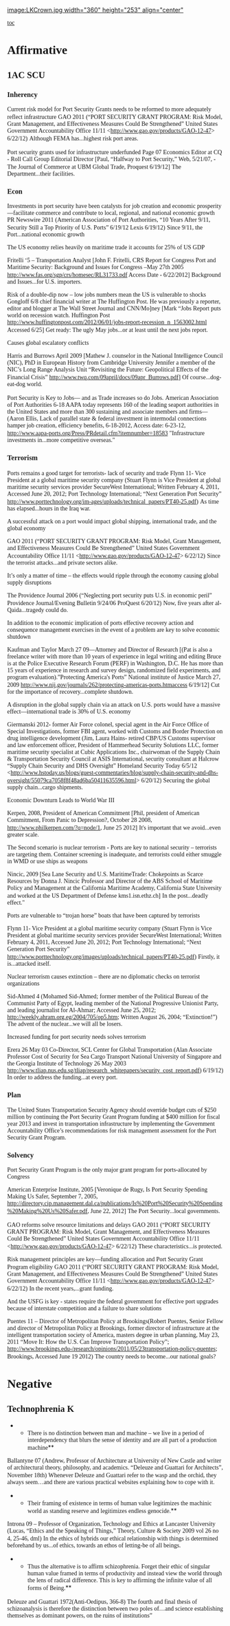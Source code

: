 [[image:LKCrown.jpg width="360" height="253" align="center"]]



<span style="font-family: 'Times New Roman',Times,serif;">[[toc]]
</span>


=<span style="font-family: 'Times New Roman',Times,serif;">Affirmative</span>= 
==<span style="font-family: 'Times New Roman',Times,serif;">1AC SCU</span>== 
===<span style="font-family: 'Times New Roman',Times,serif;">Inherency</span>=== 
<span style="font-family: 'Times New Roman',Times,serif;">Current risk model for Port Security Grants needs to be reformed to more adequately reflect infrastructure</span>
<span style="font-family: 'Times New Roman',Times,serif;">GAO 2011 (“PORT SECURITY GRANT PROGRAM: Risk Model, Grant Management, and Effectiveness Measures Could Be Strengthened” United States Government Accountability Office 11/11 <http://www.gao.gov/products/GAO-12-47> 6/22/12)</span>
<span style="font-family: 'Times New Roman',Times,serif;">Although FEMA has...highest risk port areas.</span>

<span style="font-family: 'Times New Roman',Times,serif;">Port security grants used for infrastructure underfunded</span>
<span style="font-family: 'Times New Roman',Times,serif;">Page 07 Economics Editor at CQ - Roll Call Group Editorial Director [Paul, “Halfway to Port Security,” Web, 5/21/07, - The Journal of Commerce at UBM Global Trade, Proquest 6/19/12]</span>
<span style="font-family: 'Times New Roman',Times,serif;">The Department...their facilities.</span>
===<span style="font-family: 'Times New Roman',Times,serif;">Econ</span>=== 
<span style="font-family: 'Times New Roman',Times,serif;">Investments in port security have been catalysts for job creation and economic prosperity—facilitate commerce and contribute to local, regional, and national economic growth</span>
<span style="font-family: 'Times New Roman',Times,serif;">PR Newswire 2011 (American Association of Port Authorities, “10 Years After 9/11, Security Still a Top Priority of U.S. Ports” 6/19/12 Lexis 6/19/12)</span>
<span style="font-family: 'Times New Roman',Times,serif;">Since 9/11, the Port...national economic growth</span>


<span style="font-family: 'Times New Roman',Times,serif;">The US economy relies heavily on maritime trade it accounts for 25% of US GDP</span>

<span style="font-family: 'Times New Roman',Times,serif;">Fritelli ‘5 – Transportation Analyst [John F. Fritelli, CRS Report for Congress Port and Maritime Security: Background and Issues for Congress –May 27th 2005 [[http://www.fas.org/sgp/crs/homesec/RL31733.pdf]] Access Date - 6/22/2012]</span>
<span style="font-family: 'Times New Roman',Times,serif;">Background and Issues...for U.S. importers.</span>

<span style="font-family: 'Times New Roman',Times,serif;">Risk of a double-dip now – low jobs numbers mean the US is vulnerable to shocks</span>
<span style="font-family: 'Times New Roman',Times,serif;">Gongloff 6/8 chief financial writer at The Huffington Post. He was previously a reporter, editor and blogger at The Wall Street Journal and CNN/Mo]ney [Mark “Jobs Report puts world on recession watch. Huffington Post [[http://www.huffingtonpost.com/2012/06/01/jobs-report-recession_n_1563002.html]] Accessed 6/25]</span>
<span style="font-family: 'Times New Roman',Times,serif;">Get ready: The ugly May jobs...or at least until the next jobs report.</span>


<span style="font-family: 'Times New Roman',Times,serif;">Causes global escalatory conflicts</span>

<span style="font-family: 'Times New Roman',Times,serif;">Harris and Burrows April 2009 [Mathew J. counselor in the National Intelligence Council (NIC), PhD in European History from Cambridge University Jennifer a member of the NIC’s Long Range Analysis Unit “Revisiting the Future: Geopolitical Effects of the Financial Crisis” http://www.twq.com/09april/docs/09apr_Burrows.pdf]</span>
<span style="font-family: 'Times New Roman',Times,serif;">Of course...dog-eat-dog world.</span>

<span style="font-family: 'Times New Roman',Times,serif;">Port Security is Key to Jobs— and as Trade increases so do Jobs.</span>
<span style="font-family: 'Times New Roman',Times,serif;">American Association of Port Authorities 6-18 AAPA today represents 160 of the leading seaport authorities in the United States and more than 300 sustaining and associate members and firms— (Aaron Ellis, Lack of parallel state & federal investment in intermodal connections hamper job creation, efficiency benefits, 6-18-2012, Access date: 6-23-12, [[http://www.aapa-ports.org/Press/PRdetail.cfm?itemnumber=18583]]</span>
<span style="font-family: 'Times New Roman',Times,serif;">"Infrastructure investments in...more competitive overseas."</span>
===<span style="font-family: 'Times New Roman',Times,serif;">Terrorism</span>=== 
<span style="font-family: 'Times New Roman',Times,serif;">Ports remains a good target for terrorists- lack of security and trade</span>
<span style="font-family: 'Times New Roman',Times,serif;">Flynn 11- Vice President at a global maritime security company (Stuart Flynn is Vice President at global maritime security services provider SecureWest International; Written February 4, 2011, Accessed June 20, 2012; Port Technology International; “Next Generation Port Security” http://www.porttechnology.org/im-ages/uploads/technical_papers/PT40-25.pdf)</span>
<span style="font-family: 'Times New Roman',Times,serif;">As time has elapsed...hours in the Iraq war.</span>


<span style="font-family: 'Times New Roman',Times,serif;">A successful attack on a port would impact global shipping, international trade, and the global economy</span>

<span style="font-family: 'Times New Roman',Times,serif;">GAO 2011 (“PORT SECURITY GRANT PROGRAM: Risk Model, Grant Management, and Effectiveness Measures Could Be Strengthened” United States Government Accountability Office 11/11 <http://www.gao.gov/products/GAO-12-47> 6/22/12)</span>
<span style="font-family: 'Times New Roman',Times,serif;">Since the terrorist attacks...and private sectors alike.</span>


<span style="font-family: 'Times New Roman',Times,serif;">It’s only a matter of time – the effects would ripple through the economy causing global supply disruptions</span>

<span style="font-family: 'Times New Roman',Times,serif;">The Providence Journal 2006 (“Neglecting port security puts U.S. in economic peril” Providence Journal/Evening Bulletin 9/24/06 ProQuest 6/20/12)</span>
<span style="font-family: 'Times New Roman',Times,serif;">Now, five years after al-Qaida...tragedy could do.</span>


<span style="font-family: 'Times New Roman',Times,serif;">In addition to the economic implication of ports effective recovery action and consequence management exercises in the event of a problem are key to solve economic shutdown</span>

<span style="font-family: 'Times New Roman',Times,serif;">Kaufman and Taylor March 27 09—Attorney and Director of Research [(Pat is also a freelance writer with more than 10 years of experience in legal writing and editing Bruce is at the Police Executive Research Forum (PERF) in Washington, D.C. He has more than 15 years of experience in research and survey design, randomized field experiments, and program evaluation).”Protecting America's Ports” National institute of Justice March 27, 2009 http://www.nij.gov/journals/262/protecting-americas-ports.htmaccess 6/19/12]</span>
<span style="font-family: 'Times New Roman',Times,serif;">Cut for the importance of recovery...complete shutdown.</span>


<span style="font-family: 'Times New Roman',Times,serif;">A disruption in the global supply chain via an attack on U.S. ports would have a massive effect—international trade is 30% of U.S. economy</span>

<span style="font-family: 'Times New Roman',Times,serif;">Giermanski 2012- former Air Force colonel, special agent in the Air Force Office of Special Investigations, former FBI agent, worked with Customs and Border Protection on drug intelligence development (Jim, Laura Hains- retired CBP/US Customs supervisor and law enforcement officer, President of Hammerhead Security Solutions LLC, former maritime security specialist at Cubic Applications Inc., chairwoman of the Supply Chain & Transportation Security Council at ASIS International, security consultant at Halcrow “Supply Chain Security and DHS Oversight” Homeland Security Today 6/5/12 <http://www.hstoday.us/blogs/guest-commentaries/blog/supply-chain-security-and-dhs-oversight/55079ca7058f8f48ad6ba50411635596.html> 6/20/12)</span>
<span style="font-family: 'Times New Roman',Times,serif;">Securing the global supply chain...cargo shipments.</span>


<span style="font-family: 'Times New Roman',Times,serif;">Economic Downturn Leads to World War III</span>

<span style="font-family: 'Times New Roman',Times,serif;">Kerpen, 2008, President of American Commitment [Phil, president of American Commitment, From Panic to Depression?, October 28 2008, [[http://www.philkerpen.com/?q=node/1]], June 25 2012]</span>
<span style="font-family: 'Times New Roman',Times,serif;">It's important that we avoid...even greater scale.</span>


<span style="font-family: 'Times New Roman',Times,serif;">The Second scenario is nuclear terrorism - Ports are key to national security – terrorists are targeting them. Container screening is inadequate, and terrorists could either smuggle in WMD or use ships as weapons</span>

<span style="font-family: 'Times New Roman',Times,serif;">Nincic, 2009 [Sea Lane Security and U.S. MaritimeTrade: Chokepoints as Scarce Resources by Donna J. Nincic Professor and Director of the ABS School of Maritime Policy and Management at the California Maritime Academy, California State University and worked at the US Department of Defense kms1.isn.ethz.ch]</span>
<span style="font-family: 'Times New Roman',Times,serif;">In the post...deadly effect."</span>


<span style="font-family: 'Times New Roman',Times,serif;">Ports are vulnerable to “trojan horse” boats that have been captured by terrorists</span>

<span style="font-family: 'Times New Roman',Times,serif;">Flynn 11- Vice President at a global maritime security company (Stuart Flynn is Vice President at global maritime security services provider SecureWest International; Written February 4, 2011, Accessed June 20, 2012; Port Technology International; “Next Generation Port Security” http://www.porttechnology.org/images/uploads/technical_papers/PT40-25.pdf)</span>
<span style="font-family: 'Times New Roman',Times,serif;">Firstly, it is...attacked itself.</span>


<span style="font-family: 'Times New Roman',Times,serif;">Nuclear terrorism causes extinction – there are no diplomatic checks on terrorist organizations</span>

<span style="font-family: 'Times New Roman',Times,serif;">Sid-Ahmed 4 (Mohamed Sid-Ahmed; former member of the Political Bureau of the Communist Party of Egypt, leading member of the National Progressive Unionist Party, and leading journalist for Al-Ahmar; Accessed June 25, 2012; http://weekly.ahram.org.eg/2004/705/op5.htm; Written August 26, 2004; “Extinction!”)</span>
<span style="font-family: 'Times New Roman',Times,serif;">The advent of the nuclear...we will all be losers.</span>


<span style="font-family: 'Times New Roman',Times,serif;">Increased funding for port security needs solves terrorism</span>

<span style="font-family: 'Times New Roman',Times,serif;">Erera 26 May 03 Co-Director, SCL Center for Global Transportation (Alan Associate Professor Cost of Security for Sea Cargo Transport National University of Singapore and the Georgia Institute of Technology 26 May 2003 [[http://www.tliap.nus.edu.sg/tliap/research_whitepapers/security_cost_report.pdf]]) 6/19/12)</span>
<span style="font-family: 'Times New Roman',Times,serif;">In order to address the funding...at every port.</span>
===<span style="font-family: 'Times New Roman',Times,serif;">Plan</span>=== 

<span style="font-family: 'Times New Roman',Times,serif;">The United States Transportation Security Agency should override budget cuts of $250 million by continuing the Port Security Grant Program funding at $400 million for fiscal year 2013 and invest in transportation infrastructure by implementing the Government Accountability Office’s recommendations for risk management assessment for the Port Security Grant Program.</span>
===<span style="font-family: 'Times New Roman',Times,serif;">Solvency</span>=== 

<span style="font-family: 'Times New Roman',Times,serif;">Port Security Grant Program is the only major grant program for ports-allocated by Congress</span>

<span style="font-family: 'Times New Roman',Times,serif;">American Enterprise Institute, 2005 [Veronique de Rugy, Is Port Security Spending Making Us Safer, September 7, 2005, http://directory.cip.management.dal.ca/publications/Is%20Port%20Security%20Spending%20Making%20Us%20Safer.pdf, June 22, 2012]</span>
<span style="font-family: 'Times New Roman',Times,serif;">The Port Security...local governments.</span>

<span style="font-family: 'Times New Roman',Times,serif;">GAO reforms solve resource limitations and delays</span>
<span style="font-family: 'Times New Roman',Times,serif;">GAO 2011 (“PORT SECURITY GRANT PROGRAM: Risk Model, Grant Management, and Effectiveness Measures Could Be Strengthened” United States Government Accountability Office 11/11 <http://www.gao.gov/products/GAO-12-47> 6/22/12)</span>
<span style="font-family: 'Times New Roman',Times,serif;">These characteristics...is protected.</span>


<span style="font-family: 'Times New Roman',Times,serif;">Risk management principles are key—funding allocation and Port Security Grant Program eligibility</span>
<span style="font-family: 'Times New Roman',Times,serif;">GAO 2011 (“PORT SECURITY GRANT PROGRAM: Risk Model, Grant Management, and Effectiveness Measures Could Be Strengthened” United States Government Accountability Office 11/11 <http://www.gao.gov/products/GAO-12-47> 6/22/12)</span>
<span style="font-family: 'Times New Roman',Times,serif;">In the recent years,...grant funding.</span>



<span style="font-family: 'Times New Roman',Times,serif;">And the USFG is key - states require the federal government for effective port upgrades because of interstate competition and a failure to share solutions</span>

<span style="font-family: 'Times New Roman',Times,serif;">Puentes 11 – Director of Metropolitan Policy at Brookings(Robert Puentes, Senior Fellow and director of Metropolitan Policy at Brookings, former director of infrastructure at the intelligent transportation society of America, masters degree in urban planning, May 23, 2011 “Move It: How the U.S. Can Improve Transportation Policy”; http://www.brookings.edu-/research/opinions/2011/05/23transportation-policy-puentes; Brookings, Accessed June 19 2012)</span>
<span style="font-family: 'Times New Roman',Times,serif;">The country needs to become...our national goals?</span>
=<span style="font-family: 'Times New Roman',Times,serif;">Negative</span>= 
==<span style="font-family: 'Times New Roman',Times,serif;">Technophrenia K</span>== 
**<span style="font-family: 'Times New Roman',Times,serif;">There is no distinction between man and machine – we live in a period of interdependency that blurs the sense of identity and are all part of a production machine</span>**
<span style="font-family: 'Times New Roman',Times,serif;">Ballantyne 07 (Andrew, Professor of Architecture at University of New Castle and writer of architectural theory, philosophy, and academics. “Deleuze and Guattari for Architects”, November 18th)</span>
<span style="font-family: 'Times New Roman',Times,serif;">Whenever Deleuze and Guattari refer to the wasp and the orchid, they always seem…and there are various practical websites explaining how to cope with it.</span>

**<span style="font-family: 'Times New Roman',Times,serif;">Their framing of existence in terms of human value legitimizes the machinic world as standing reserve and legitimizes endless genocide.</span>**
<span style="font-family: 'Times New Roman',Times,serif;">Introna 09 – Professor of Organization, Technology and Ethics at Lancaster University (Lucas, “Ethics and the Speaking of Things,” Theory, Culture & Society 2009 vol 26 no 4, 25-46, dml)</span>
<span style="font-family: 'Times New Roman',Times,serif;">In the ethics of hybrids our ethical relationship with things is determined beforehand by us...of ethics, towards an ethos of letting-be of all beings.</span>

**<span style="font-family: 'Times New Roman',Times,serif;">Thus the alternative is to affirm schizophrenia. Forget their ethic of singular human value framed in terms of productivity and instead view the world through the lens of radical difference. This is key to affirming the infinite value of all forms of Being.</span>**
<span style="font-family: 'Times New Roman',Times,serif;">Deleuze and Guattari 1972(Anti-Oedipus, 366-8)</span>
<span style="font-family: 'Times New Roman',Times,serif;">The fourth and final thesis of schizoanalysis is therefore the distinction between two poles of…and science establishing themselves as dominant powers, on the ruins of institutions”</span>